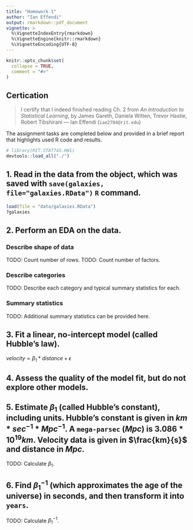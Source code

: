 ```yaml
---
title: "Homework 1"
author: "Ian Effendi"
output: rmarkdown::pdf_document
vignette: >
  %\VignetteIndexEntry{rmarkdown}
  %\VignetteEngine{knitr::rmarkdown}
  %\VignetteEncoding{UTF-8}
---
```


```r
knitr::opts_chunk$set(
  collapse = TRUE,
  comment = "#>"
)
```

## Certication

> I certify that I indeed finished reading Ch. 2 from *An Introduction to Statistical Learning*, by James Gareth, Daniela Witten, Trevor Hastie, Robert Tibshirani
> --- Ian Effendi (`iae2784@rit.edu`)

The assignment tasks are completed below and provided in a brief report that highlights used R code and results.

```r
# library(RIT.STAT745.HW1)
devtools::load_all("./")
```

## 1. Read in the data from the object, which was saved with `save(galaxies, file="galaxies.RData")` `R` command.

```r
load(file = "data/galaxies.RData")
?galaxies
```

## 2. Perform an EDA on the data.

### Describe shape of data

TODO: Count number of rows.
TODO: Count number of factors.

### Describe categories

TODO: Describe each category and typical summary statistics for each.

### Summary statistics

TODO: Additional summary statistics can be provided here.

## 3. Fit a linear, no-intercept model (called Hubble's law).

$velocity = \beta_1 * distance + \epsilon$

## 4. Assess the quality of the model fit, but do not explore other models.

## 5. Estimate $\beta_1$ (called Hubble's constant), including units. Hubble's constant is given in $km * sec^{-1} * Mpc^{-1}$. A `mega-parsec` ($Mpc$) is $3.086 * 10^{19} km$. Velocity data is given in $\frac{km}{s}$ and distance in $Mpc$.

TODO: Calculate $\beta_{1}$.

## 6. Find $\beta_{1}^{-1}$ (which approximates the age of the universe) in seconds, and then transform it into `years`.

TODO: Calculate $\beta_{1}^{-1}$.
